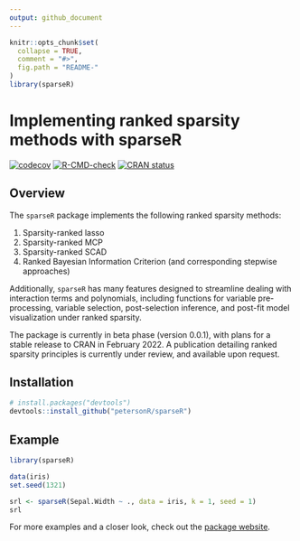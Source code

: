 ```yaml
---
output: github_document
---
```


<!-- README.md is generated from README.Rmd. Please edit that file -->

```r
knitr::opts_chunk$set(
  collapse = TRUE,
  comment = "#>",
  fig.path = "README-"
)
library(sparseR)
```

# Implementing ranked sparsity methods with sparseR

[![codecov](https://codecov.io/gh/petersonR/sparseR/branch/main/graph/badge.svg)](https://app.codecov.io/gh/petersonR/sparseR)
[![R-CMD-check](https://github.com/petersonR/sparseR/workflows/R-CMD-check/badge.svg)](https://github.com/petersonR/sparseR/actions)
[![CRAN status](https://www.r-pkg.org/badges/version/sparseR)](https://CRAN.R-project.org/package=sparseR)

## Overview

The `sparseR` package implements the following ranked sparsity methods:

1) Sparsity-ranked lasso
2) Sparsity-ranked MCP
3) Sparsity-ranked SCAD
4) Ranked Bayesian Information Criterion (and corresponding stepwise approaches)

Additionally, `sparseR` has many features designed to streamline dealing with interaction terms and polynomials, including functions for variable pre-processing, variable selection, post-selection inference, and post-fit model visualization under ranked sparsity.

The package is currently in beta phase (version 0.0.1), with plans for a stable release to CRAN in February 2022. A publication detailing ranked sparsity principles is currently under review, and available upon request. 

## Installation 

```r
# install.packages("devtools")
devtools::install_github("petersonR/sparseR")
```

## Example

```r
library(sparseR)
```

```r
data(iris)
set.seed(1321)

srl <- sparseR(Sepal.Width ~ ., data = iris, k = 1, seed = 1)
srl
```

For more examples and a closer look, check out the [package website](https://petersonr.github.io/sparseR/). 
